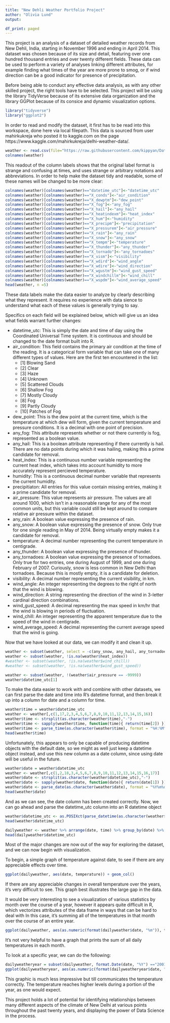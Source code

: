 ```yaml
---
title: "New Dehli Weather Portfolio Project"
author: "Olivia Lund"
output: 

df_print: paged
---
```


This project is an analysis of a dataset of detailed weather records from New Dehli, India, starting in November 1996 and ending in April 2014. This dataset was chosen because of its size and detail, featuring over one hundred thousand entries and over twenty different fields. These data can be used to perform a variety of analyses linking different attributes, for example finding what times of the year are more prone to smog, or if wind direction can be a good indicator for presence of precipitation. 

Before being able to conduct any effective data analysis, as with any other skilled project, the right tools have to be selected. This project will be using the library TidyVerse because of its extensive data organization and the library GGPlot because of its consice and dynamic visualization options.
```R
library("tidyverse")
library("ggplot2")
```

In order to read and modify the dataset, it first has to be read into this workspace, done here via local filepath. This data is sourced from user mahirkukreja who posted it to kaggle.com on the page https://www.kaggle.com/mahirkukreja/delhi-weather-data/. 
```R
weather <- read.csv(file="https://raw.githubusercontent.com/kippyan/DataScience/master/dehliweather.csv",)
colnames(weather)
```

This readout of the column labels shows that the original label format is strange and confusing at times, and uses strange or arbitrary notations and abbreviations. In order to help make the dataset tidy and readable, some of these names will be changed to be more clear:
```R
colnames(weather)[colnames(weather)=="datetime_utc"]<-"datetime_utc"
colnames(weather)[colnames(weather)=="X_conds"]<-"air_condition"
colnames(weather)[colnames(weather)=="X_dewptm"]<-"dew_point"
colnames(weather)[colnames(weather)=="X_fog"]<-"any_fog"
colnames(weather)[colnames(weather)=="X_hail"]<-"any_hail"
colnames(weather)[colnames(weather)=="X_heatindexm"]<-"heat_index"
colnames(weather)[colnames(weather)=="X_hum"]<-"humidity"
colnames(weather)[colnames(weather)=="X_precipm"]<-"precipitation"
colnames(weather)[colnames(weather)=="X_pressurem"]<-"air_pressure"
colnames(weather)[colnames(weather)=="X_rain"]<-"any_rain"
colnames(weather)[colnames(weather)=="X_snow"]<-"any_snow"
colnames(weather)[colnames(weather)=="X_tempm"]<-"temperature"
colnames(weather)[colnames(weather)=="X_thunder"]<-"any_thunder"
colnames(weather)[colnames(weather)=="X_tornado"]<-"any_tornadoes"
colnames(weather)[colnames(weather)=="X_vism"]<-"visibility"
colnames(weather)[colnames(weather)=="X_wdird"]<-"wind_angle"
colnames(weather)[colnames(weather)=="X_wdire"]<-"wind_direction"
colnames(weather)[colnames(weather)=="X_wgustm"]<-"wind_gust_speed"
colnames(weather)[colnames(weather)=="X_windchillm"]<-"wind_chill"
colnames(weather)[colnames(weather)=="X_wspdm"]<-"wind_average_speed"
head(weather, n =5)
```

These data labels make the data easier to analyze by clearly describing what they represent. 
It requires no experience with data sience to understand what each of these values is generally trying to say. 

Specifics on each field will be explained below, which will give us an idea what fields warrant further changes:  

* datetime_utc: This is simply the date and time of day using the Coordinated Universal Time system. It is continuous and should be changed to the date format built into R.
* air_condition: This field contains the primary air condition at the time of the reading. It is a categorical form variable that can take one of many different types of values. Here are the first ten encountered in the list:
    + [1] Blowing Sand  
    + [2] Clear                 
    + [3] Haze  
    + [4] Unknown  
    + [5] Scattered Clouds  
    + [6] Shallow Fog  
    + [7] Mostly Cloudy  
    + [8] Fog  
    + [9] Partly Cloudy  
    + [10] Patches of Fog  
* dew_point: This is the dew point at the current time, which is the temperature at which dew will form, given the current temperature and pressure conditions. It is a decimal with one point of precision.  
* any_fog: This attribute represents whether or not there currently is fog, represented as a boolean value.  
* any_hail: This is a boolean attribute representing if there currently is hail. There are no data points during which it was hailing, making this a prime candidate for removal.  
* heat_index: This is a continuous number variable representing the current heat index, which takes into account humidity to more accurately represent percieved temperature.  
* humidity: This is a continuous decimal number variable that represents the current humidity.  
* precipitiaton: All entries for this value contain missing entries, making it a prime candidate for removal.  
* air_pressure: This value represents air pressure. The values are all around 1000, which isn't in a reasonable range for any of the most common units, but this variable could still be kept around to compare relative air pressure within the dataset.  
* any_rain: A boolean value expressing the presence of rain.  
* any_snow: A boolean value expressing the presence of snow. Only true for one single reading in May of 2014. Being virtually empty makes it a candidate for removal.  
* temperature: A decimal number representing the current temperature in centigrade.  
* any_thunder: A boolean value expressing the presence of thunder.  
* any_tornadoes: A boolean value expressing the presence of tornadoes. Only true for two entries, one during August of 1999, and one during February of 2007. Curiously, snow is less common in New Delhi than tornadoes. Because this is mostly empty, it is a candidate for deletion.  
* visibility: A decimal number representing the current visibility, in km.  
* wind_angle: An integer representing the degrees to the right of north that the wind is blowing.  
* wind_direction: A string representing the direction of the wind in 3-letter cardinal direction combinations.  
* wind_gust_speed: A decimal representing the max speed in km/hr that the wind is blowing in periods of fluctuation.  
* wind_chill: An integer representing the apparent temperature due to the speed of the wind in centigrade.  
* wind_average_speed: A decimal representing the current average speed that the wind is going.  
  

Now that we have looked at our data, we can modify it and clean it up.
```R
weather <- subset(weather, select = -c(any_snow, any_hail, any_tornadoes, precipitation))
weather <- subset(weather, !is.na(weather$heat_index))
#weather <- subset(weather, !is.na(weather$wind_chill))
#weather <- subset(weather, !is.na(weather$wind_gust_speed))

weather <- subset(weather, !(weather$air_pressure == -9999))
weather$datetime_utc[1]
```



To make the data easier to work with and combine with other datasets, we can first parse the date and time into R's datetime format, and then break it up into a column for date and a column for time. 
```R
weather$time = weather$datetime_utc
weather <- weather[,c(1,17,2,3,4,5,6,7,8,9,10,11,12,13,14,15,16)]
weather$time <- strsplit(as.character(weather$time),"-")
weather$time <- sapply(weather$time, function(time){ return(time[2]) })
weather$time <- parse_time(as.character(weather$time), format = "%H:%M")
head(weather$time)
```
Unfortunately, this appears to only be capable of producing datetime objects with the default date, so we might as well just keep a datetime object instead, and use this new column as a date column, since using date will be useful in the future.

```R
weather$date = weather$datetime_utc
weather <- weather[,c(1,2,18,3,4,5,6,7,8,9,10,11,12,13,14,15,16,17)]
weather$date <- strsplit(as.character(weather$datetime_utc),"-")
weather$date <- sapply(weather$date, function(date){ return(date[1]) })
weather$date <- parse_date(as.character(weather$date), format = "%Y%m%d")
head(weather$date)
```
And as we can see, the date column has been created correctly. 
Now, we can go ahead and parse the datetime_utc column into an R datetime object
```R
weather$datetime_utc <- as.POSIXct(parse_datetime(as.character(weather$datetime_utc), format = "%Y%m%d-%H:%M"))
head(weather$datetime_utc)
```


```R
dailyweather <- weather %>% arrange(date, time) %>% group_by(date) %>% slice(1)
head(dailyweather$datetime_utc)
```


Most of the major changes are now out of the way for exploring the dataset, and we can now begin with visualization.

To begin, a simple graph of temperature against date, to see if there are any appreciable effects over time.
```R
ggplot(dailyweather, aes(date, temperature)) + geom_col()
```
If there are any appreciable changes in overall temperature over the years, it's very difficult to see. This graph best illustrates the large gap in the data. 

It would be very interesting to see a visualization of various statistics by month over the course of a year, however it appears quite difficult in R, which vectorizes attributes of the data frame in ways that can be hard to deal with In this case, it's summing all of the temperatures in that month over the course of an entire year. 
```R
ggplot(dailyweather, aes(as.numeric(format(dailyweather$date, "%m")), temperature)) + geom_col()
```
It's not very helpful to have a graph that prints the sum of all daily temperatures in each month. 


To look at a specific year, we can do the following:
```R
dailyweatheryear = subset(dailyweather, format.Date(date, "%Y") =="2001" )
ggplot(dailyweatheryear, aes(as.numeric(format(dailyweatheryear$date, "%m")), temperature)) + geom_point() + labs(x = "month")
```
This graphic is much less impressive but till communicates the temperature correctly. The temperature reaches higher levels during a portion of the year, as one would expect.


This project holds a lot of potential for identifying relationships between many different aspects of the climate of New Delhi at various points throughout the past twenty years, and displaying the power of Data Science in the process.
